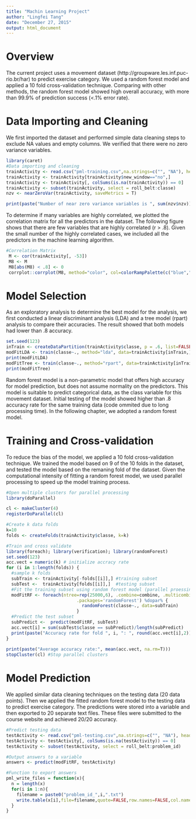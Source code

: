 ```yaml
---
title: "Machin Learning Project"
author: "Lingfei Tang"
date: "December 27, 2015"
output: html_document
---
```


# Overview
The current project uses a movement dataset (http://groupware.les.inf.puc-rio.br/har) to predict exercise category. We used a random forest model and applied a 10 fold cross-validation technique. Comparing with other methods, the random forest model showed high overall accuracy, with more than 99.9% of prediction success (<.1% error rate).

# Data Importing and Cleaning
We first imported the dataset and performed simple data cleaning steps to exclude NA values and empty columns. We verified that there were no zero variance variables.

```r
library(caret)
#Data importing and cleaning
trainActivity <- read.csv("pml-training.csv",na.strings=c("", "NA"), header=TRUE)
trainActivity <- trainActivity[trainActivity$new_window=="no",]
trainActivity <- trainActivity[, colSums(is.na(trainActivity)) == 0]
trainActivity <- subset(trainActivity, select = roll_belt:classe)
nzv <- nearZeroVar(trainActivity, saveMetrics = T)
```
```r
print(paste("Number of near zero variance variables is ", sum(nzv$nzv)))
```

To determine if many variables are highly correlated, we plotted the correlation matrix for all the predictors in the dataset. The following figure shows that there are few variables that are highly correlated (r > .8). Given the small number of the highly correlated cases, we included all the predictors in the machine learning algorithm.

```r
#Correlation Matrix
 M <- cor(trainActivity[, -53])
 M8 <- M
 M8[abs(M8) < .8] <- 0
 corrplot::corrplot(M8, method="color", col=colorRampPalette(c("blue","white","red"))(20))
```

# Model Selection

As an exploratory analysis to determine the best model for the analysis, we first conducted a linear discriminant analysis (LDA) and a tree model (rpart) analysis to compare their accuracies. The result showed that both models had lower than .8 accuracy.

```r
set.seed(123)
inTrain <- createDataPartition(trainActivity$classe, p = .6, list=FALSE)
modFitLDA <- train(classe~., method="lda", data=trainActivity[inTrain,]) #Accuracy rate = .7
print(modFitLDA)
modFitTree <- train(classe~., method="rpart", data=trainActivity[inTrain,]) #Accuracy rate = .5
print(modFitTree)
```

Random forest model is a non-parametric model that offers high accuracy for model prediction, but does not assume normality on the predictors. This model is suitable to predict categorical data, as the class variable for this movement dataset. Initial testing of the model showed higher than .8 accuracy rate for the same training data (code ommited due to long processing time). In the following chapter, we adopted a random forest model. 

# Training and Cross-validation

To reduce the bias of the model, we applied a 10 fold cross-validation technique. We trained the model based on 9 of the 10 folds in the dataset, and tested the model based on the remaning fold of the dataset. Given the computational intensity of fitting a random forest model, we used parallel processing to speed up the model training process.

```r
#Open multiple clusters for parallel processing
library(doParallel)
```
```r
cl <- makeCluster(4)
registerDoParallel(cl)

#Create k data folds
k=10
folds <- createFolds(trainActivity$classe, k=k)

#Train and cross validate
library(foreach); library(verification); library(randomForest)
set.seed(123)
acc.vect = numeric(k) # initialize accracy rate 
for (i in 1:length(folds)) {
  #sample k folds
  subTrain <- trainActivity[-folds[[i]],] #training subset
  subTest <-  trainActivity[folds[[i]],]  #testing subset
  #Fit the training subset using random forest model (parallel proessing)
  modFitRF <- foreach(ntree=rep(25000,6), .combine=combine, .multicombine=TRUE,
                           .packages='randomForest') %dopar% {
                             randomForest(classe~., data=subTrain)
                           }
  #Predict the test subset
  subPredict <-  predict(modFitRF, subTest)
  acc.vect[i] = sum(subTest$classe == subPredict)/length(subPredict)
  print(paste("Accuracy rate for fold ", i, ": ", round(acc.vect[i],2)))
}
 
print(paste("Average accuracy rate:", mean(acc.vect, na.rm=T)))
stopCluster(cl) #Stop parallel clusters
```

# Model Prediction

We applied similar data cleaning techniques on the testing data (20 data points). Then we applied the fitted random forest model to the testing data to predict exercise category. The predictions were stored into a variable and then exported to 20 separate text files. These files were submitted to the course website and achieved 20/20 accuracy.

```r
#Predict testing data
testActivity <- read.csv("pml-testing.csv",na.strings=c("", "NA"), header=TRUE)
testActivity <- testActivity[, colSums(is.na(testActivity)) == 0]
testActivity <- subset(testActivity, select = roll_belt:problem_id)

#Output answers to a variable
answers <- predict(modFitRF, testActivity)

#Function to export answers
pml_write_files = function(x){
  n = length(x)
  for(i in 1:n){
    filename = paste0("problem_id_",i,".txt")
    write.table(x[i],file=filename,quote=FALSE,row.names=FALSE,col.names=FALSE)
  }
}

```
